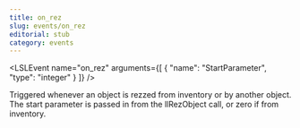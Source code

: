 ```yaml
---
title: on_rez
slug: events/on_rez
editorial: stub
category: events
---
```


<LSLEvent
	name="on_rez"
	arguments={[
	{
		"name": "StartParameter",
		"type": "integer"
	}
]}
/>

Triggered whenever an object is rezzed from inventory or by another object. The start parameter is passed in from the llRezObject call, or zero if from inventory.
